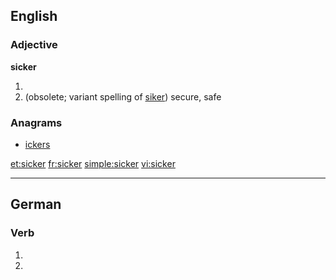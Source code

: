 ==English==
{{rfc|split by ety etc.}}

===Adjective===
'''sicker'''

# {{comparative of|sick}}
# (obsolete; variant spelling of [[siker]]) secure, safe

===Anagrams===
* [[ickers#English|ickers]]

[[et:sicker]]
[[fr:sicker]]
[[simple:sicker]]
[[vi:sicker]]

----
==German==
===Verb===
{{infl|de}}

# {{de-verb form of|sickern|1|s|g}}
# {{de-verb form of|sickern|i|s}}
{{rfc-auto}}